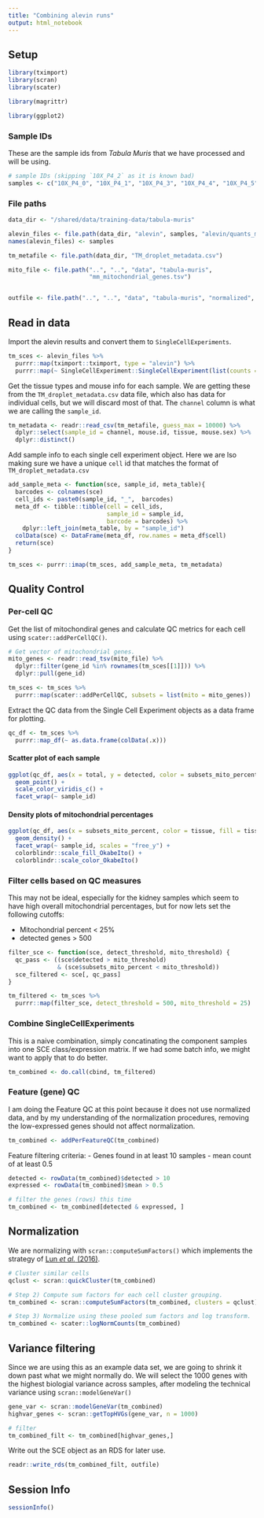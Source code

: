 ```yaml
---
title: "Combining alevin runs"
output: html_notebook
---
```


## Setup
```r
library(tximport)
library(scran)
library(scater)

library(magrittr)

library(ggplot2)
```


### Sample IDs

These are the sample ids from *Tabula Muris* that we have processed and will be using.

```r
# sample IDs (skipping `10X_P4_2` as it is known bad)
samples <- c("10X_P4_0", "10X_P4_1", "10X_P4_3", "10X_P4_4", "10X_P4_5", "10X_P4_6")
```


### File paths

```r
data_dir <- "/shared/data/training-data/tabula-muris"

alevin_files <- file.path(data_dir, "alevin", samples, "alevin/quants_mat.gz")
names(alevin_files) <- samples

tm_metafile <- file.path(data_dir, "TM_droplet_metadata.csv")

mito_file <- file.path("..", "..", "data", "tabula-muris", 
                       "mm_mitochondrial_genes.tsv")


outfile <- file.path("..", "..", "data", "tabula-muris", "normalized", "TM_normalized.rds")
```

## Read in data

Import the alevin results and convert them to `SingleCellExperiments`.
```r
tm_sces <- alevin_files %>%
  purrr::map(tximport::tximport, type = "alevin") %>%
  purrr::map(~ SingleCellExperiment::SingleCellExperiment(list(counts = .x$counts)))
```

Get the tissue types and mouse info for each sample. 
We are getting these from the `TM_droplet_metadata.csv` data file, which also has data for individual cells, but we will discard most of that.
The `channel` column is what we are calling the `sample_id`.

```r
tm_metadata <- readr::read_csv(tm_metafile, guess_max = 10000) %>%
  dplyr::select(sample_id = channel, mouse.id, tissue, mouse.sex) %>%
  dplyr::distinct()
```

Add sample info to each single cell experiment object.
Here we are lso making sure we have a unique `cell` id that matches the format of `TM_droplet_metadata.csv` 

```r
add_sample_meta <- function(sce, sample_id, meta_table){
  barcodes <- colnames(sce) 
  cell_ids <- paste0(sample_id, "_",  barcodes)
  meta_df <- tibble::tibble(cell = cell_ids, 
                            sample_id = sample_id, 
                            barcode = barcodes) %>%
    dplyr::left_join(meta_table, by = "sample_id")
  colData(sce) <- DataFrame(meta_df, row.names = meta_df$cell)
  return(sce)
}

tm_sces <- purrr::imap(tm_sces, add_sample_meta, tm_metadata)
```


## Quality Control 

### Per-cell QC

Get the list of mitochondiral genes and calculate QC metrics for each cell using `scater::addPerCellQC()`.

```r
# Get vector of mitochondrial genes.
mito_genes <- readr::read_tsv(mito_file) %>%
  dplyr::filter(gene_id %in% rownames(tm_sces[[1]])) %>%
  dplyr::pull(gene_id)

tm_sces <- tm_sces %>%
  purrr::map(scater::addPerCellQC, subsets = list(mito = mito_genes))
```

Extract the QC data from the Single Cell Experiment objects as a data frame for plotting.

```r
qc_df <- tm_sces %>%
  purrr::map_df(~ as.data.frame(colData(.x)))
```

#### Scatter plot of each sample
```r
ggplot(qc_df, aes(x = total, y = detected, color = subsets_mito_percent)) + 
  geom_point() +
  scale_color_viridis_c() +
  facet_wrap(~ sample_id)
```

#### Density plots of mitochondrial percentages
```r
ggplot(qc_df, aes(x = subsets_mito_percent, color = tissue, fill = tissue)) + 
  geom_density() + 
  facet_wrap(~ sample_id, scales = "free_y") +
  colorblindr::scale_fill_OkabeIto() + 
  colorblindr::scale_color_OkabeIto()
```

### Filter cells based on QC measures

This may not be ideal, especially for the kidney samples which seem to have high overall mitochondrial percentages, but for now lets set the following cutoffs:

- Mitochondrial percent < 25%
- detected genes > 500


```r
filter_sce <- function(sce, detect_threshold, mito_threshold) {
  qc_pass <- ((sce$detected > mito_threshold) 
              & (sce$subsets_mito_percent < mito_threshold))
  sce_filtered <- sce[, qc_pass]
}

tm_filtered <- tm_sces %>%
  purrr::map(filter_sce, detect_threshold = 500, mito_threshold = 25) 
```


### Combine SingleCellExperiments

This is a naive combination, simply concatinating the component samples into one SCE class/expression matrix.
If we had some batch info, we might want to apply that to do better.

```r
tm_combined <- do.call(cbind, tm_filtered)
```

### Feature (gene) QC

I am doing the Feature QC at this point because it does not use normalized data, and by my understanding of the normalization procedures, removing the low-expressed genes should not affect normalization. 

```r
tm_combined <- addPerFeatureQC(tm_combined)
```

Feature filtering criteria: 
- Genes found in at least 10 samples
- mean count of at least 0.5

```r
detected <- rowData(tm_combined)$detected > 10
expressed <- rowData(tm_combined)$mean > 0.5

# filter the genes (rows) this time
tm_combined <- tm_combined[detected & expressed, ]
```


## Normalization

We are normalizing with `scran::computeSumFactors()` which implements the strategy of [Lun 
*et al.* (2016)](https://genomebiology.biomedcentral.com/articles/10.1186/s13059-016-0947-7).

```r
# Cluster similar cells
qclust <- scran::quickCluster(tm_combined)

# Step 2) Compute sum factors for each cell cluster grouping.  
tm_combined <- scran::computeSumFactors(tm_combined, clusters = qclust)

# Step 3) Normalize using these pooled sum factors and log transform. 
tm_combined <- scater::logNormCounts(tm_combined)
```


## Variance filtering

Since we are using this as an example data set, we are going to shrink it down past what we might normally do.
We will select the 1000 genes with the highest biologial variance across samples, after modeling the technical variance using `scran::modelGeneVar()`

```r
gene_var <- scran::modelGeneVar(tm_combined)
highvar_genes <- scran::getTopHVGs(gene_var, n = 1000)

# filter
tm_combined_filt <- tm_combined[highvar_genes,]
```



Write out the SCE object as an RDS for later use.

```r
readr::write_rds(tm_combined_filt, outfile)
```


## Session Info
```r
sessionInfo()
```




